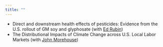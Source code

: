 ```yaml
---
title: ""
---
```


- Direct and downstream health effects of pesticides: Evidence from the U.S. rollout of GM soy and glyphosate (with [Ed Rubin](http://edrub.in/))  
- The Distributional Impacts of Climate Change across U.S. Local Labor Markets (with [John Morehouse](https://www.johnmmorehouse.com/))  
